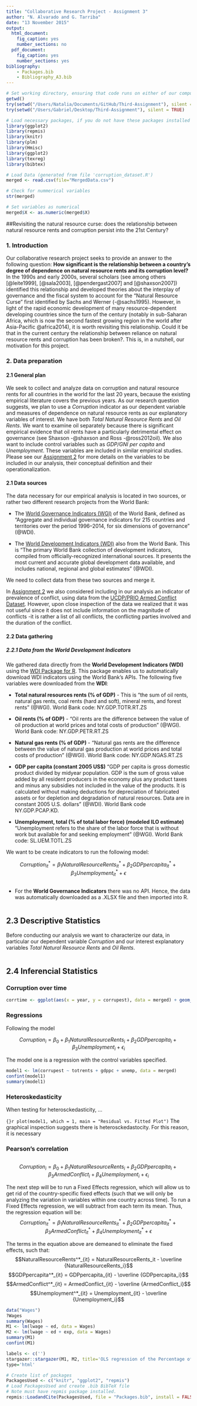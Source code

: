 ```yaml
---
title: "Collaborative Research Project - Assignment 3"
author: "N. Alvarado and G. Tarriba"
date: "13 November 2015"
output:
  html_document:
    fig_caption: yes
    number_sections: no
  pdf_document:
    fig_caption: yes
    number_sections: yes
bibliography:
    - Packages.bib
    - Bibliography_A3.bib
---
```

```r

# Set working directory, ensuring that code runs on either of our computers
getwd()
try(setwd("/Users/Natalia/Documents/GitHub/Third-Assignment"), silent = TRUE)
try(setwd("/Users/Gabriel/Desktop/Third-Assignment"), silent = TRUE)

# Load necessary packages, if you do not have these packages installed we highly recommend them
library(ggplot2)
library(repmis)
library(knitr)
library(plm)
library(Hmisc)
library(ggplot2)
library(texreg)
library(bibtex)

# Load Data (generated from file 'corruption_dataset.R')
merged <- read.csv(file="MergedData.csv")

# Check for nummerical variables 
str(merged)

# Set variables as numerical
merged$X <- as.numeric(merged$X)

```
##Revisiting the natural resource curse: does the relationship between natural resource rents and corruption persist into the 21st Century? 

### 1. Introduction

Our collaborative research project seeks to provide an answer to the following question: **How significant is the relationship between a country’s degree of dependence on natural resource rents and its corruption level?** In the 1990s and early 2000s, several scholars (see among others [@leite1999], [@sala2003], [@pendergast2007] and [@shaxson2007]) identified this relationship and developed theories about the interplay of governance and the fiscal system to account for the "Natural Resource Curse" first identified by Sachs and Werner (-@sachs1995). However, in light of the rapid economic development of many resource-dependent developing countries since the turn of the century (notably in sub-Saharan Africa, which is now the second fastest growing region in the world after Asia-Pacific @africa2014), it is worth revisiting this relationship. Could it be that in the current century the relationship between reliance on natural resource rents and corruption has been broken?. This is, in a nutshell, our motivation for this project.

### 2. Data preparation

#### 2.1 General plan
We seek to collect and analyze data on corruption and natural resource rents for all countries in the world for the last 20 years, because the existing empirical literature covers the previous years. As our research question suggests, we plan to use a *Corruption* indicator as our dependent variable and measures of dependence on natural resource rents as our explanatory variables of interest. We have both *Total Natural Resource Rents* and *Oil Rents*. We want to examine oil separately because there is significant empirical evidence that oil rents have a particularly detrimental effect on governance (see Shaxson -@shaxson and Ross -@ross2012oil). We also want to include control variables such as *GDP/GNI per capita* and *Unemployment*. These variables are included in similar empirical studies. Please see our [Assignment 2](https://github.com/natalia-alvarado/Second-Assignment) for more details on the variables to be included in our analysis, their conceptual definition and their operationalization.

#### 2.1 Data sources 

The data necessary for our empirical analysis is located in two sources, or rather two different research projects from the World Bank:

- The [World Governance Indicators (WGI)](http://data.worldbank.org/data-catalog/worldwide-governance-indicators) of the World Bank, defined as "Aggregate and individual governance indicators for 215 countries and territories over the period 1996–2014, for six dimensions of governance" (@WDI).

- The [World Development Indicators (WDI)](http://data.worldbank.org/data-catalog/world-development-indicators) also from the World Bank. This is "The primary World Bank collection of development indicators, compiled from officially-recognized international sources. It presents the most current and accurate global development data available, and includes national, regional and global estimates" (@WDI).

We need to collect data from these two sources and merge it.

In [Assignment 2](https://github.com/natalia-alvara do/Second-Assignment) we also considered including in our analysis an indicator of prevalence of conflict, using data from the [UCDP/PRIO Armed Conflict Dataset](http://www.pcr.uu.se/research/ucdp/datasets/ucdp_prio_armed_conflict_dataset/). However, upon close inspection of the data we realized that it was not useful since it does not include information on the magnitude of conflicts -it is rather a list of all conflicts, the conflicting parties involved and the duration of the conflict.

#### 2.2 Data gathering

##### 2.2.1 Data from the World Development Indicators

We gathered data directly from the **World Development Indicators (WDI)** using the [WDI Package for R](https://cran.r-project.org/web/packages/WDI/WDI.pdf). This package enables us to automatically download WDI indicators using the World Bank's APIs. The following five variables were downloaded from the **WDI**:

- **Total natural resources rents (% of GDP)** - This is "the sum of oil rents, natural gas rents, coal rents (hard and soft), mineral rents, and forest rents" (@WGI). World Bank code: NY.GDP.TOTR.RT.ZS

- **Oil rents (% of GDP)** - "Oil rents are the difference between the value of oil production at world prices and total costs of production" (@WGI). World Bank code: NY.GDP.PETR.RT.ZS

- **Natural gas rents (% of GDP)** - "Natural gas rents are the difference between the value of natural gas production at world prices and total costs of production" (@WGI). World Bank code: NY.GDP.NGAS.RT.ZS

- **GDP per capita (constant 2005 US$)**  "GDP per capita is gross domestic product divided by midyear population. GDP is the sum of gross value added by all resident producers in the economy plus any product taxes and minus any subsidies not included in the value of the products. It is calculated without making deductions for depreciation of fabricated assets or for depletion and degradation of natural resources. Data are in constant 2005 U.S. dollars" (@WDI). World Bank code NY.GDP.PCAP.KD.

- **Unemployment, total (% of total labor force) (modeled ILO estimate)** "Unemployment refers to the share of the labor force that is without work but available for and seeking employment" (@WGI). World Bank code: SL.UEM.TOTL.ZS



We want to be create indicators to run the following model:

$$Corruption^*_{it} = \beta_1 NaturalResourceRents^*_{it} + \beta_2 GDPpercapita^*_{it} + \beta_3 Unemployment^*_{it} + \epsilon$$

```r

```

- For the **World Governance Indicators** there was no API. Hence, the data was automatically downloaded as a .XLSX file and then imported into R.

```r

```

## 2.3 Descriptive Statistics

Before conducting our analysis we want to characterize our data, in particular our dependent variable *Corruption* and our interest explanatory variables *Total Natural Resource Rents* and *Oil Rents*.

```r

```




## 2.4 Inferencial Statistics

### Corruption over time
```R
corrtime <- ggplot(aes(x = year, y = corrupest), data = merged) + geom_point(position = "jitter") + theme_bw() + geom_smooth()
```

### Regressions

Following the model

$$Corruption_i=\beta_0+\beta_1 NaturalResourceRents_i +\beta_2 GDPpercapita_i + \beta_3 Unemployment_i + \epsilon_i$$

The model one is a regression with the control variables specified.

```r
model1 <- lm(corrupest ~ totrents + gdppc + unemp, data = merged)
confint(model1)
summary(model1)

```

### Heteroskedasticity
When testing for heterosckedasticity, ...

```{}r
plot(model1, which = 1, main = "Residual vs. Fitted Plot")
```
The graphical inspection suggests there is heterosckedastocity. For this reason, it is necessary


### Pearson's correlation
```r


```




$$Corruption_i=\beta_0+\beta_1 NaturalResourceRents_i +\beta_2 GDPpercapita_i + \beta_3 ArmedConflict_i + \beta_4 Unemployment_i + \epsilon_i$$

The next step will be to run a Fixed Effects regression, which will allow us to get rid of the country-specific fixed effects (such that we will only be analyzing the variation in variables within one country across time). To run a Fixed Effects regression, we will subtract from each term its mean. Thus, the regression equation will be:
$$Corruption^*_{it} = \beta_1 NaturalResourceRents^*_{it} + \beta_2 GDPpercapita^*_{it} + \beta_3 ArmedConflict^*_{it} + \beta_4 Unemployment^*_{it} + \epsilon$$

The terms in the equation above are demeaned to eliminate the fixed effects, such that:
$$NaturalResourceRents^*_{it} = NaturalResourceRents_it - \overline {NaturalResourceRents_i}$$
$$GDPpercapita^*_{it} = GDPpercapita_{it} - \overline {GDPpercapita_i}$$
$$ArmedConflict^*_{it} = ArmedConflict_{it} - \overline {ArmedConflict_i}$$
$$Unemployment^*_{it} = Unemployment_{it} - \overline {Unemployment_i}$$



```r
data("Wages")
?Wages
summary(Wages)
M1 <- lm(lwage ~ ed, data = Wages)
M2 <- lm(lwage ~ ed + exp, data = Wages)
summary(M1)
confint(M1)

labels <- c('')
stargazer::stargazer(M1, M2, title='OLS regression of the Percentage of Wages Variation', digits=2, type='html', header = FALSE)
type='html'
```


```r
# Create list of packages
PackagesUsed <- c("knitr", "ggplot2", "repmis")
# Load PackagesUsed and create .bib BibTeX file
# Note must have repmis package installed.
repmis::LoadandCite(PackagesUsed, file = "Packages.bib", install = FALSE)

```

